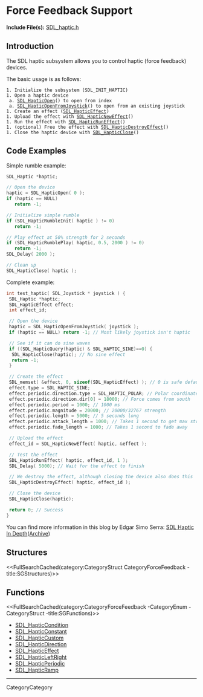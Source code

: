 
= Force Feedback Support =

'''Include File(s):'''  [http://hg.libsdl.org/SDL/file/default/include/SDL_haptic.h SDL_haptic.h]


== Introduction ==

The SDL haptic subsystem allows you to control haptic (force feedback) devices.

The basic usage is as follows:

 1. Initialize the subsystem (SDL_INIT_HAPTIC)
 1. Open a haptic device
  a. [[SDL_HapticOpen]]() to open from index
  a. [[SDL_HapticOpenFromJoystick]]() to open from an existing joystick
 1. Create an effect ([[SDL_HapticEffect]])
 1. Upload the effect with [[SDL_HapticNewEffect]]()
 1. Run the effect with [[SDL_HapticRunEffect]]()
 1. (optional) Free the effect with [[SDL_HapticDestroyEffect]]()
 1. Close the haptic device with [[SDL_HapticClose]]()

== Code Examples ==
Simple rumble example:
<syntaxhighlight lang='c++'>
SDL_Haptic *haptic;

// Open the device
haptic = SDL_HapticOpen( 0 );
if (haptic == NULL)
   return -1;

// Initialize simple rumble
if (SDL_HapticRumbleInit( haptic ) != 0)
   return -1;

// Play effect at 50% strength for 2 seconds
if (SDL_HapticRumblePlay( haptic, 0.5, 2000 ) != 0)
   return -1;
SDL_Delay( 2000 );

// Clean up
SDL_HapticClose( haptic );
</syntaxhighlight>

Complete example:
<syntaxhighlight lang='c++'>
int test_haptic( SDL_Joystick * joystick ) {
 SDL_Haptic *haptic;
 SDL_HapticEffect effect;
 int effect_id;

 // Open the device
 haptic = SDL_HapticOpenFromJoystick( joystick );
 if (haptic == NULL) return -1; // Most likely joystick isn't haptic

 // See if it can do sine waves
 if ((SDL_HapticQuery(haptic) & SDL_HAPTIC_SINE)==0) {
  SDL_HapticClose(haptic); // No sine effect
  return -1;
 }

 // Create the effect
 SDL_memset( &effect, 0, sizeof(SDL_HapticEffect) ); // 0 is safe default
 effect.type = SDL_HAPTIC_SINE;
 effect.periodic.direction.type = SDL_HAPTIC_POLAR; // Polar coordinates
 effect.periodic.direction.dir[0] = 18000; // Force comes from south
 effect.periodic.period = 1000; // 1000 ms
 effect.periodic.magnitude = 20000; // 20000/32767 strength
 effect.periodic.length = 5000; // 5 seconds long
 effect.periodic.attack_length = 1000; // Takes 1 second to get max strength
 effect.periodic.fade_length = 1000; // Takes 1 second to fade away

 // Upload the effect
 effect_id = SDL_HapticNewEffect( haptic, &effect );

 // Test the effect
 SDL_HapticRunEffect( haptic, effect_id, 1 );
 SDL_Delay( 5000); // Wait for the effect to finish

 // We destroy the effect, although closing the device also does this
 SDL_HapticDestroyEffect( haptic, effect_id );

 // Close the device
 SDL_HapticClose(haptic);

 return 0; // Success
}
</syntaxhighlight>
You can find more information in this blog by Edgar Simo Serra: [http://bobbens.dyndns.org/journal/2010/sdl_haptic/ SDL Haptic In Depth]([https://web.archive.org/web/20130728040700/http://bobbens.dyndns.org/journal/2010/sdl_haptic/ Archive])


<!-- #Remove this line and the ## below to use this markup if it becomes relevant to this category -->
<!-- #== Enumerations == -->
<!-- #<<FullSearchCached(category:CategoryEnum Category##### -title:SGEnumerations)>> -->

== Structures ==
<<FullSearchCached(category:CategoryStruct CategoryForceFeedback -title:SGStructures)>>

== Functions ==
<<FullSearchCached(category:CategoryForceFeedback -CategoryEnum -CategoryStruct -title:SGFunctions)>>

<!-- BEGIN CATEGORY LIST -->
* [[SDL_HapticCondition]]
* [[SDL_HapticConstant]]
* [[SDL_HapticCustom]]
* [[SDL_HapticDirection]]
* [[SDL_HapticEffect]]
* [[SDL_HapticLeftRight]]
* [[SDL_HapticPeriodic]]
* [[SDL_HapticRamp]]
<!-- END CATEGORY LIST -->
----
CategoryCategory
